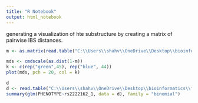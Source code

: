 ---
title: "R Notebook"
output: html_notebook
---
generating a visualization of hte substructure by creating a matrix of pairwise IBS distances. 
```{r}
m <- as.matrix(read.table("C:\\Users\\shahv\\OneDrive\\Desktop\\bioinformatics\\fall 2019\\BINF6309\\ibd_view.mibs"))

```

```{r}
mds <- cmdscale(as.dist(1-m))
k <- c(rep("green",45), rep("blue", 44))
plot(mds, pch = 20, col = k)
```

```{r}
d
d <- read.table("C:\\Users\\shahv\\OneDrive\\Desktop\\bioinformatics\\fall 2019\\BINF6309\\rec_snp1.raw", header =T)
summary(glm(PHENOTYPE~rs2222162_1, data = d), family = "binomial")
```